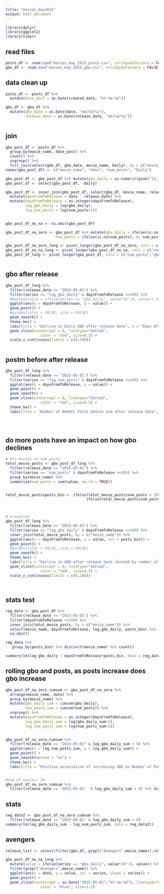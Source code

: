 ```yaml
---
title: "movies_may2015"
output: html_document
---
```


```r
library(dplyr)
library(ggplot2)
library(tidyr)
```

## read files
```r
posts_df <- read.csv("movies_may_2015_posts.csv", stringsAsFactors = FALSE)
gbo_df <- read.csv("movies_may_2015_gbo.csv", stringsAsFactors = FALSE)

```

## data clean up
```r

posts_df <- posts_df %>%
  mutate(date_post = as.Date(created_date, "%Y-%m-%d"))

gbo_df <- gbo_df %>%
  mutate(gbo_date = as.Date(date, "%m/%d/%y"),
         release_date = as.Date(release_date, "%m/%d/%y"))
  

```


## join 
```r

gbo_post_df <- posts_df %>% 
  group_by(movie_name, date_post) %>% 
  count() %>%
  ungroup() %>%
  full_join(select(gbo_df, gbo_date, movie_name, Daily), by = c("movie_name" = "movie_name", "date_post" = "gbo_date"))
names(gbo_post_df) <- c("movie_name", "date", "num_posts", "Daily")

gbo_post_df <- gbo_post_df %>% mutate(gbo_daily = as.numeric(gsub("[$,]","",Daily)))
gbo_post_df <- select(gbo_post_df, -Daily)

gbo_post_df <- inner_join(gbo_post_df, select(gbo_df, movie_name, release_date) %>% distinct(), by = c("movie_name")) %>%
  mutate(daysFromToRelease = date - release_date) %>%
  mutate(daysFromToRelease = as.integer(daysFromToRelease),
         log_gbo_daily = log(gbo_daily),
         log_num_posts = log(num_posts+1))
  

gbo_post_df_no_na <- na.omit(gbo_post_df) 

gbo_post_df_na_zero <- gbo_post_df %>% mutate(gbo_daily = ifelse(is.na(gbo_daily), 0, gbo_daily),
                       num_posts = ifelse(is.na(num_posts), 0, num_posts)) 

gbo_post_df_na_zero_long <- pivot_longer(gbo_post_df_na_zero, cols = c("num_posts","gbo_daily","log_num_posts","log_gbo_daily"), names_to = "series")
gbo_post_df_no_na_long <- pivot_longer(gbo_post_df_no_na, cols = c("num_posts","gbo_daily","log_num_posts","log_gbo_daily"), names_to = "series")
gbo_post_df_long <- pivot_longer(gbo_post_df, cols = c("num_posts","gbo_daily","log_num_posts","log_gbo_daily"), names_to = "series")



```

## gbo after release 
```r

gbo_post_df_long %>%
  filter(release_date >= "2015-05-01") %>%
  filter(series == "log_gbo_daily" & daysFromToRelease <=100) %>%
  #mutate(value = ifelse(series == "gbo_daily", value*10^-6, value)) %>%
  ggplot(aes(x = daysFromToRelease, y = value)) +
  geom_point() +
  #guides(color = FALSE, size = FALSE)
  geom_smooth() + 
  theme_bw() +
  labs(title = "Decline in Daily GBO after release date", x = "Days After Release", y = "Log Daily GBO") +
  geom_vline(xintercept = 0, linetype="dotted", 
                color = "red", size=0.5) +
  scale_x_continuous(limits = c(0,100))
  

```

## postm before after release 
```r

gbo_post_df_long %>%
  filter(release_date >= "2015-05-01") %>%
  filter(series == "log_num_posts" & daysFromToRelease <=100) %>%
  ggplot(aes(x = daysFromToRelease, y = value)) +
  geom_point() +
  geom_smooth() +
  geom_vline(xintercept = 0, linetype="dotted", 
                color = "red", size=0.5) +
  theme_bw() +
  labs(title = "Number of Reddit Posts before and after release date", x = "Days Before/After Release (day 0 is release date)", y = "Log Number Posts") 
  

  

```

## do more posts have an impact on how gbo declines
```r
# bin movies on num posts
total_movie_posts <- gbo_post_df_long %>%
  filter(release_date >= "2015-05-01") %>%
  filter(series == "num_posts" & daysFromToRelease <=100) %>%
  group_by(movie_name) %>% 
  summarise(sum_posts = sum(value, na.rm = TRUE))


total_movie_posts$posts_bin <- ifelse(total_movie_posts$sum_posts > 100, ">100 posts",
                                     ifelse(total_movie_posts$sum_posts >= 1, "1-100 posts", "0 posts"))



# visualize
gbo_post_df_long %>%
  filter(release_date >= "2015-05-01") %>%
  filter(series == "log_gbo_daily" & daysFromToRelease <=100) %>%
  inner_join(total_movie_posts, by = c("movie_name")) %>%
  ggplot(aes(x = daysFromToRelease, y = value, col = posts_bin)) +
  geom_point() +
  #guides(color = FALSE, size = FALSE)
  geom_smooth() + 
  theme_bw() +
  labs(title = "Decline in GBO after release date (binned by number of posts)", x = "Days After Release", y = "Log GBO") +
  geom_vline(xintercept = 0, linetype="dotted", 
                color = "red", size=0.5) +
  scale_x_continuous(limits = c(0,100))
  
  
```

## stats test
```r

reg_data <- gbo_post_df %>%
  filter(release_date >= "2015-05-01") %>%
  filter(daysFromToRelease <=100) %>%
  inner_join(total_movie_posts, by = c("movie_name")) %>%
  select(movie_name, daysFromToRelease, log_gbo_daily, posts_bin) %>%
  na.omit()

reg_data %>%
   group_by(posts_bin) %>% distinct(movie_name) %>% count()

summary(lm(log_gbo_daily ~ daysFromToRelease*posts_bin, data = reg_data))

```

## rolling gbo and posts, as posts increase does gbo increase
```r

gbo_post_df_na_zero_cumsum <- gbo_post_df_na_zero %>%
  arrange(movie_name, date) %>%
  group_by(movie_name) %>%
  mutate(gbo_daily_sum = cumsum(gbo_daily),
         num_posts_sum = cumsum(num_posts)) %>%
  ungroup() %>%
  mutate(daysFromToRelease = as.integer(daysFromToRelease),
         log_gbo_daily_sum = log(gbo_daily_sum+1),
         log_num_posts_sum = log(num_posts_sum+1))

  
gbo_post_df_na_zero_cumsum %>%
  filter(release_date >= "2015-05-01" & log_gbo_daily_sum > 0) %>%
  ggplot(aes(x = log_num_posts_sum, y = log_gbo_daily_sum)) +
  geom_point() +
  geom_smooth(method = "lm") +
  theme_bw() +
  labs(title = "Positive association of increasing GBO as Number of Posts increase", x = "Log Number of Posts", y = "Log Daily GBO")


#num of movies: 34
gbo_post_df_na_zero_cumsum %>%
  filter(release_date >= "2015-05-01"  & log_gbo_daily_sum > 0) %>% distinct(movie_name)
```
## stats
```r
reg_data2 <- gbo_post_df_na_zero_cumsum %>%
  filter(release_date >= "2015-05-01" & log_gbo_daily_sum > 0)
summary(lm(log_gbo_daily_sum ~ log_num_posts_sum, data = reg_data2))

```

## avengers

```r
release_list <- select(filter(gbo_df, grepl("Avengers",movie_name)),release_date)

gbo_post_df_no_na_long %>%
  mutate(value = ifelse(series == "gbo_daily", value*10^-6, value)) %>%
  filter(grepl("Avengers",movie_name)) %>%
  ggplot(aes(x = date, y = value, col = series, shape = series)) +
  geom_point() +
  geom_vline(xintercept = as.Date("2015-05-01","%Y-%m-%d"), linetype="dotted", 
                color = "blue", size=1.5)
  


```











